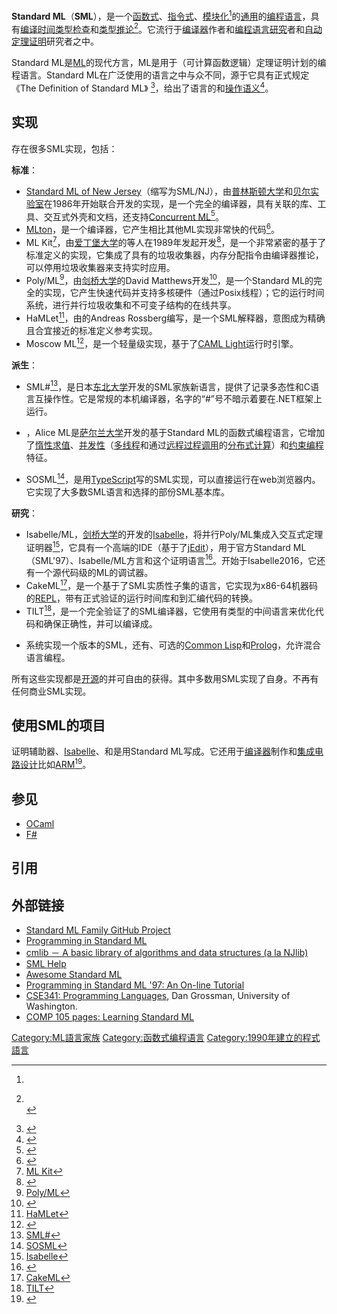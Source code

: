 {{Infobox programming language
| name = Standard ML
| logo = 
| paradigm = [[编程范式|多范型]]：[[函数式编程|函数式]], [[指令式编程|指令式]], [[模块化编程|模块化]]<ref name=“module”>{{cite journal|title=Modules for Standard ML|journal=LFP '84 Proceedings of the 1984 ACM Symposium on LISP and functional programming|pages=198–207|url=https://www.researchgate.net/publication/2477673_Modules_for_Standard_ML|author=David MacQueen|date=August 1984|access-date=2021-09-01|archive-date=2021-09-01|archive-url=https://web.archive.org/web/20210901131042/https://www.researchgate.net/publication/2477673_Modules_for_Standard_ML}}<br />{{cite web|title=An Implementation of Standard ML Modules|author=David Macqueen|year=1988|url=http://citeseerx.ist.psu.edu/viewdoc/download;jsessionid=9D69EB6BB01C953661AD5591A22D93B9?doi=10.1.1.48.6127&rep=rep1&type=pdf|access-date=2021-09-03|archive-date=2021-09-03|archive-url=https://web.archive.org/web/20210903012529/http://citeseerx.ist.psu.edu/viewdoc/download;jsessionid=9D69EB6BB01C953661AD5591A22D93B9?doi=10.1.1.48.6127&rep=rep1&type=pdf}}</ref>
| family = [[ML语言|ML]]
| year = {{Start date and age|1983|df=yes}}<ref>{{cite web|title=A Proposal for Standard ML|author=Robin Milner|year=1983|url=https://smlfamily.github.io/history/SML-proposal-11-83.pdf|access-date=2021-09-02|archive-date=2021-11-06|archive-url=https://web.archive.org/web/20211106091506/https://smlfamily.github.io/history/SML-proposal-11-83.pdf}}<br />{{cite web|title=Standard ML: Report ECS-LFCS-86-2|author=Robin Milner, Robert Harper, David B. MacQueen|year=1986|url=https://www.pure.ed.ac.uk/ws/portalfiles/portal/16547288/Standard_ML_ECS_LFCS_86_2.pdf|access-date=2021-09-02|archive-date=2021-09-02|archive-url=https://web.archive.org/web/20210902153857/https://www.pure.ed.ac.uk/ws/portalfiles/portal/16547288/Standard_ML_ECS_LFCS_86_2.pdf}} School of Informatics Laboratory for Foundations of Computer Science, Edinburgh University.</ref>
| designer = 
| latest release version = Standard ML '97<ref name="def"/>
| latest release date = {{Start date and age|1997|df=yes}}
| typing = [[类型推论|类型推论]], [[类型系统|静态]], [[类型系统|强类型]]
| implementations = [[新泽西Standard_ML|SML/NJ]], [[MLton|MLton]]
| dialects = [[Concurrent_ML|Concurrent ML]], {{en-link|Dependent ML}}, {{en-link|Alice (编程语言)|Alice (programming language)|Alice}}
| influenced_by = [[ML语言|ML]], [[Hope_(编程语言)|Hope]], [[Pascal_(程式语言)|Pascal]]
| influenced = {{en-link|ATS (编程语言)|ATS (programming language)|ATS}}, [[Elm_(编程语言)|Elm]], [[F♯|F#]], [[F*|F*]], [[Haskell|Haskell]], [[OCaml|OCaml]], [[Python|Python]]<ref>{{cite web|url=https://docs.python.org/3/library/itertools.html|title=itertools — Functions creating iterators for efficient looping — Python 3.7.1rc1 documentation|website=docs.python.org|accessdate=2020-04-25|archive-date=2020-06-14|archive-url=https://web.archive.org/web/20200614153629/https://docs.python.org/3/library/itertools.html|dead-url=no}}</ref>, [[Rust|Rust]], [[Scala|Scala]]
| file_ext = .sml
| website = [https://smlfamily.github.io/ Standard ML Family GitHub Project]
}}
'''Standard ML'''（'''SML'''），是一个[[函数式编程|函数式]]、[[指令式编程|指令式]]、[[模块化编程|模块化]]<ref name=“module” />的[[通用编程语言|通用]]的[[编程语言|编程语言]]，具有[[类型系统|编译时间类型检查]]和[[类型推论|类型推论]]<ref name="Damas">{{cite conference | last1 = Damas | first1 = Luis | author-link2 = Robin Milner | last2 = Milner | first2 = Robin | date = 1982 | title = Principal type-schemes for functional programs | conference = 9th Symposium on Principles of programming languages (POPL'82) | pages = 207–212 | publisher = ACM | url = http://web.cs.wpi.edu/~cs4536/c12/milner-damas_principal_types.pdf | isbn = 978-0-89791-065-1 | doi = 10.1145/582153.582176 | access-date = 2021-09-02 | archive-date = 2022-03-22 | archive-url = https://web.archive.org/web/20220322134254/http://web.cs.wpi.edu/~cs4536/c12/milner-damas_principal_types.pdf }}<br />{{cite thesis | first = Luis | last = Damas | date = 1985 | title = Type Assignment in Programming Languages | url = https://prl.ccs.neu.edu/img/d-thesis-1984.pdf | degree = PhD | publisher = University of Edinburgh | id = CST-33-85 | hdl = 1842/13555 | access-date = 2021-09-02 | archive-date = 2020-01-28 | archive-url = https://web.archive.org/web/20200128232639/http://prl.ccs.neu.edu/img/d-thesis-1984.pdf }}</ref>。它流行于[[编译器|编译器]]作者和[[程式语言理论|编程语言研究]]者和[[自动定理证明|自动定理证明]]研究者之中。

Standard ML是[[ML语言|ML]]的现代方言，ML是用于{{en-link|可计算函数逻辑|Logic for Computable Functions|LCF}}（可计算函数逻辑）定理证明计划的编程语言。Standard ML在广泛使用的语言之中与众不同，源于它具有正式规定《The Definition of Standard ML》
<ref name="def">{{cite web
   | last1 = Milner
   | first1 = Robin
   | last2 = Tofte
   | first2 = Mads
   | last3 = Harper
   | first3 = Robert
   | last4 = MacQueen
   | first4 = David
   | title = The Definition of Standard ML (Revised)
   | url = https://smlfamily.github.io/sml97-defn.pdf
   | publisher = MIT Press
   | year = 1997
   | isbn = 0-262-63181-4
   | access-date = 2021-09-01
   | archive-date = 2022-03-09
   | archive-url = https://web.archive.org/web/20220309034143/https://smlfamily.github.io/sml97-defn.pdf
   }}</ref>，给出了语言的{{en-link|类型规则|Type rule}}和[[操作语义|操作语义]]<ref>{{cite journal |first=Luca |last=Cardelli |url=http://www.cs.colorado.edu/~bec/courses/csci5535/reading/cardelli-typesystems.pdf |title=Type Systems |journal=ACM Computing Surveys |date=March 1996 |volume=28 |issue=1 |pages=263–264 |doi=10.1145/234313.234418 |access-date=2021-09-01 |archive-date=2020-11-09 |archive-url=https://web.archive.org/web/20201109220414/https://www.cs.colorado.edu/~bec/courses/csci5535/reading/cardelli-typesystems.pdf }}</ref>。

==实现==

存在很多SML实现，包括：

'''标准'''：
* [[新泽西Standard_ML|Standard ML of New Jersey]]（缩写为SML/NJ），由[[普林斯顿大学|普林斯顿大学]]和[[贝尔实验室|贝尔实验室]]在1986年开始联合开发的实现，是一个完全的编译器，具有关联的库、工具、交互式外壳和文档，还支持[[Concurrent_ML|Concurrent ML]]<ref>{{Cite web |url=http://www.smlnj.org/ |title=smlnj.org |accessdate=2020-04-25 |archive-date=2020-05-01 |archive-url=https://web.archive.org/web/20200501115826/http://www.smlnj.org/ |dead-url=yes }}</ref>。
* [[MLton|MLton]]，是一个{{en-link|过程间优化|Interprocedural optimization|全程序优化}}编译器，它产生相比其他ML实现非常快的代码<ref>{{Cite web |url=http://www.mlton.org/ |title=mlton.org |accessdate=2020-09-27 |archive-date=2020-08-28 |archive-url=https://web.archive.org/web/20200828042838/http://mlton.org/ |dead-url=no }}</ref>。
* ML Kit<ref>[http://elsman.com/mlkit/ ML Kit]{{Wayback|url=http://elsman.com/mlkit/ |date=20181128041300 }}</ref>，由[[爱丁堡大学|爱丁堡大学]]的{{en-link|Mads Tofte}}等人在1989年发起开发<ref>{{cite web|title=The ML Kit, Version 1|author=Lars Birkedal, Nick Rothwell, Mads Tofte, David N. Turner|year=1993|url=http://www.cs.cmu.edu/afs/cs/user/birkedal/pub/kit.ps.gz|access-date=2021-10-19|archive-date=2021-09-13|archive-url=https://web.archive.org/web/20210913210520/http://www.cs.cmu.edu/afs/cs/user/birkedal/pub/kit.ps.gz}}</ref>，是一个非常紧密的基于了标准定义的实现，它集成了具有{{en-link|基于区域内存管理|region-based memory management}}的垃圾收集器，内存分配指令由编译器推论，可以停用垃圾收集器来支持实时应用。
* Poly/ML<ref>[http://www.polyml.org/ Poly/ML]{{Wayback|url=http://www.polyml.org/ |date=20200627155901 }}</ref>，由[[剑桥大学|剑桥大学]]的David Matthews开发<ref>{{cite web|author=David Matthews|title=An Implementation of Standard ML in Poly|url=http://citeseerx.ist.psu.edu/viewdoc/download;jsessionid=A7ADF150EB892580DB649F721D2A34D3?doi=10.1.1.34.7412&rep=rep1&type=pdf|year=1986|access-date=2021-10-19|archive-date=2021-10-26|archive-url=https://web.archive.org/web/20211026142801/http://citeseerx.ist.psu.edu/viewdoc/download;jsessionid%3DA7ADF150EB892580DB649F721D2A34D3%3Fdoi%3D10.1.1.34.7412%26rep%3Drep1%26type%3Dpdf}}</ref>，是一个Standard ML的完全的实现，它产生快速代码并支持多核硬件（通过Posix线程）；它的运行时间系统，进行并行垃圾收集和不可变子结构的在线共享。
* HaMLet<ref>[http://www.mpi-sws.org/~rossberg/hamlet/ HaMLet]{{Wayback|url=http://www.mpi-sws.org/~rossberg/hamlet/ |date=20161014055807 }}</ref>，由{{en-link|马克斯·普朗克软件系统研究所|Max Planck Institute for Software Systems|MPI-SWS}}的Andreas Rossberg编写，是一个SML解释器，意图成为精确且合宜接近的标准定义参考实现。
* Moscow ML<ref>{{Cite web |url=https://mosml.org/ |title=Moscow ML |access-date=2021-09-02 |archive-date=2022-02-12 |archive-url=https://web.archive.org/web/20220212082404/https://mosml.org/ }}</ref>，是一个轻量级实现，基于了[[Caml|CAML Light]]运行时引擎。
'''派生'''：
* SML#<ref>[http://www.pllab.riec.tohoku.ac.jp/smlsharp/ SML#]{{Wayback|url=http://www.pllab.riec.tohoku.ac.jp/smlsharp/ |date=20200608121802 }}</ref>，是日本[[东北大学_(日本)|东北大学]]{{en-link|电气通信研究所|Research Institute of Electronic Communication}}开发的SML家族新语言，提供了记录多态性和C语言互操作性。它是常规的本机编译器，名字的“#”号不暗示着要在.NET框架上运行。
* {{en-link|Alice (编程语言)|Alice (programming language)|Alice}}，Alice ML是[[萨尔兰大学|萨尔兰大学]]开发的基于Standard ML的函数式编程语言，它增加了[[惰性求值|惰性求值]]、[[并发性|并发性]]（[[线程|多线程]]和通过[[远程过程调用|远程过程调用]]的[[分布式计算|分布式计算]]）和[[约束编程|约束编程]]特征。
* SOSML<ref>[https://github.com/SOSML/SOSML SOSML]{{Wayback|url=https://github.com/SOSML/SOSML |date=20200912182745 }}</ref>，是用[[TypeScript|TypeScript]]写的SML实现，可以直接运行在web浏览器内。它实现了大多数SML语言和选择的部份SML基本库。
'''研究'''：
* Isabelle/ML，[[剑桥大学|剑桥大学]]的{{en-link|Larry Paulson}}开发的[[Isabelle|Isabelle]]，将并行Poly/ML集成入交互式定理证明器<ref>[http://isabelle.in.tum.de Isabelle]{{Wayback|url=http://isabelle.in.tum.de/ |date=20200830080049 }}</ref>，它具有一个高端的IDE（基于了[[jEdit|jEdit]]），用于官方Standard ML（SML'97）、Isabelle/ML方言和这个证明语言<ref>{{cite web|url=https://isabelle.in.tum.de/dist/Isabelle2021/doc/implementation.pdf|title=The Isabelle/Isar Implementation|quote=Isabelle/ML is best understood as a certain culture based on Standard ML. Thus it is not a new programming language, but a certain way to use SML at an advanced level within the Isabelle environment. This covers a variety of aspects that are geared towards an efficient and robust platform for applications of formal logic with fully foundational proof construction — according to the well-known LCF principle. There is specific infrastructure with library modules to address the needs of this difficult task.|access-date=2021-09-01|archive-date=2021-09-01|archive-url=https://web.archive.org/web/20210901125610/https://isabelle.in.tum.de/dist/Isabelle2021/doc/implementation.pdf}}</ref>。开始于Isabelle2016，它还有一个源代码级的ML的调试器。
* CakeML<ref>[https://cakeml.org/ CakeML]{{Wayback|url=https://cakeml.org/ |date=20200914221734 }}</ref>，是一个基于了SML实质性子集的语言，它实现为x86-64机器码的[[读取﹣求值﹣输出循环|REPL]]，带有正式验证的运行时间库和到汇编代码的转换。
* TILT<ref>[https://github.com/RobertHarper/TILT-Compiler TILT]{{Wayback|url=https://github.com/RobertHarper/TILT-Compiler |date=20180611034059 }}</ref>，是一个完全验证了的SML编译器，它使用有类型的中间语言来优化代码和确保正确性，并可以编译成{{en-link|有类型的汇编语言|Typed assembly language}}。
* {{en-link|Poplog|Poplog}}系统实现一个版本的SML，还有{{en-link|POP-11|POP-11}}、可选的[[Common_Lisp|Common Lisp]]和[[Prolog|Prolog]]，允许混合语言编程。
所有这些实现都是[[开源软件|开源]]的并可自由的获得。其中多数用SML实现了自身。不再有任何商业SML实现。

==使用SML的项目==
证明辅助器{{en-link|HOL|HOL (proof assistant)|HOL4}}、[[Isabelle|Isabelle]]、{{en-link|LEGO (证明辅助器)|LEGO (proof assistant)|LEGO}}和{{en-link|Twelf}}是用Standard ML写成。它还用于[[编译器|编译器]]制作和[[集成电路设计|集成电路设计]]比如[[ARM架构|ARM]]<ref>{{cite conference|author1=Jade Alglave|author2=Anthony C. J. Fox|author3=Samin Ishtiaq|author4=Magnus O. Myreen|author5=Susmit Sarkar|author6=Peter Sewell|author7=Francesco Zappa Nardelli|title=The Semantics of Power and ARM Multiprocessor Machine Code|conference=DAMP 2009|pages=13–24|url=http://www0.cs.ucl.ac.uk/staff/j.alglave/papers/damp09.pdf|access-date=2021-08-31|archive-date=2020-09-19|archive-url=https://web.archive.org/web/20200919000247/http://www0.cs.ucl.ac.uk/staff/j.alglave/papers/damp09.pdf}}</ref>。

==参见==
* [[OCaml|OCaml]]
* [[F♯|F#]]

==引用==
<!--<nowiki>
  See http://en.wikipedia.org/wiki/Wikipedia:Footnotes for an explanation of how
  to generate footnotes using the <ref> and </ref> tags, and the template below
</nowiki>-->
{{reflist|2}}

==外部链接==
* [http://sml-family.org Standard ML Family GitHub Project]{{Wayback|url=http://sml-family.org/ |date=20200220023435 }}
* [https://www.cs.cmu.edu/~rwh/isml/book.pdf Programming in Standard ML]{{Wayback|url=https://www.cs.cmu.edu/~rwh/isml/book.pdf |date=20200215062548 }}
* [https://github.com/standardml/cmlib cmlib － A basic library of algorithms and data structures (a la NJlib)] {{Wayback|url=https://github.com/standardml/cmlib |date=20220502085911 }}
* [https://smlhelp.github.io/book/ SML Help] {{Wayback|url=https://smlhelp.github.io/book/ |date=20210915034530 }}
* [https://github.com/i4ki/awesome-sml Awesome Standard ML] {{Wayback|url=https://github.com/i4ki/awesome-sml |date=20211113135129 }}
* [http://www.dcs.ed.ac.uk/home/stg/NOTES/notes.html Programming in Standard ML '97: An On-line Tutorial]{{Wayback|url=http://www.dcs.ed.ac.uk/home/stg/NOTES/notes.html |date=20090522130025 }}
* [http://courses.cs.washington.edu/courses/cse341/13sp/ CSE341: Programming Languages]{{Wayback|url=http://courses.cs.washington.edu/courses/cse341/13sp/ |date=20131001123612 }}, Dan Grossman, University of Washington. 
* [https://www.cs.tufts.edu/comp/105-2020f/readings/ml.html COMP 105 pages: Learning Standard ML] {{Wayback|url=https://www.cs.tufts.edu/comp/105-2020f/readings/ml.html |date=20211028183847 }}

{{程序设计语言}}
[[Category:ML語言家族|Category:ML語言家族]]
[[Category:函数式编程语言|Category:函数式编程语言]]
[[Category:1990年建立的程式語言|Category:1990年建立的程式語言]]